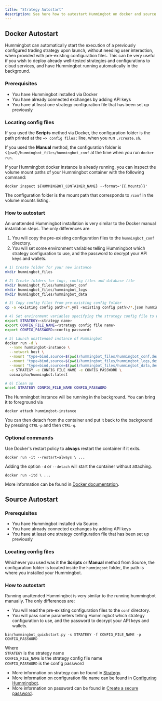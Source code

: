 ```yaml
---
title: "Strategy Autostart"
description: See here how to autostart Hummingbot on docker and source
---
```



## Docker Autostart

<Callout
  type="warning"
  body="This is a recently released experimental feature. Running any trading bots without manual supervision may incur additional risks. It is imperative that you thoroughly understand and test the strategy and parameters before deploying bots that can trade in an unattended manner."
/>

Hummingbot can automatically start the execution of a previously configured trading strategy upon launch, without needing user interaction, when provided with pre-existing configuration files. This can be very useful if you wish to deploy already well-tested strategies and configurations to cloud services, and have Hummingbot running automatically in the background.

### Prerequisites

- You have Hummingbot installed via Docker
- You have already connected exchanges by adding API keys
- You have at least one strategy configuration file that has been set up previously

### Locating config files

If you used the **Scripts** method via Docker, the configuration folder is the path printed at the `=> config files:` line, when you run `./create.sh`.

If you used the **Manual** method, the configuration folder is `$(pwd)/hummingbot_files/hummingbot_conf` at the time when you run `docker run`.

If your Hummingbot docker instance is already running, you can inspect the volume mount paths of your Hummingbot container with the following command:

```
docker inspect ${HUMMINGBOT_CONTAINER_NAME} --format='{{.Mounts}}'
```

The configuration folder is the mount path that corresponds to `/conf` in the volume mounts listing.

### How to autostart

An unattended Hummingbot installation is very similar to the Docker manual installation steps. The only differences are:

1.  You will copy the pre-existing configuration files to the `hummingbot_conf` directory.
2.  You will set some environment variables telling Hummingbot which strategy configuration to use, and the password to decrypt your API keys and wallets.

```bash
# 1) Create folder for your new instance
mkdir hummingbot_files

# 2) Create folders for logs, config files and database file
mkdir hummingbot_files/hummingbot_conf
mkdir hummingbot_files/hummingbot_logs
mkdir hummingbot_files/hummingbot_data

# 3) Copy config files from pre-existing config folder
cp -a <existing config path>/*.yml <existing config path>/*.json hummingbot_files/hummingbot_conf/

# 4) Set environment variables specifying the strategy config file to use, and the decryption password
export STRATEGY=<strategy name>
export CONFIG_FILE_NAME=<strategy config file name>
export CONFIG_PASSWORD=<config password>

# 5) Launch unattended instance of Hummingbot
docker run -d \
  --name hummingbot-instance \
  --network host \
  --mount "type=bind,source=$(pwd)/hummingbot_files/hummingbot_conf,destination=/conf/" \
  --mount "type=bind,source=$(pwd)/hummingbot_files/hummingbot_logs,destination=/logs/" \
  --mount "type=bind,source=$(pwd)/hummingbot_files/hummingbot_data,destination=/data/" \
  -e STRATEGY -e CONFIG_FILE_NAME -e CONFIG_PASSWORD \
  coinalpha/hummingbot:latest

# 6) Clean up
unset STRATEGY CONFIG_FILE_NAME CONFIG_PASSWORD
```

The Hummingbot instance will be running in the background. You can bring it to foreground via

```
docker attach hummingbot-instance
```

You can then detach from the container and put it back to the background by pressing `CTRL-p` and then `CTRL-q`.

### Optional commands

Use Docker's restart policy to **always** restart the container if it exits.

```
docker run -it --restart=always \ ...
```

Adding the option `-d` or `--detach` will start the container without attaching.

```
docker run -itd \ ...
```

More information can be found in [Docker documentation](https://docs.docker.com/engine/reference/commandline/run/).

## Source Autostart

### Prerequisites

- You have Hummingbot installed via Source.
- You have already connected exchanges by adding API keys
- You have at least one strategy configuration file that has been set up previously

### Locating config files

Whichever you used was it the **Scripts** or **Manual** method from Source, the configuration folder is located inside the `hummingbot` folder, the path is where you installed your Hummingbot.

### How to autostart

Running unattended Hummingbot is very similar to the running hummingbot manually. The only differences are:

- You will read the pre-existing configuration files to the `conf` directory.
- You will pass some parameters telling Hummingbot which strategy configuration to use, and the password to decrypt your API keys and wallets.

```
bin/hummingbot_quickstart.py -s STRATEGY -f CONFIG_FILE_NAME -p CONFIG_PASSWORD
```

Where  
`STRATEGY` is the strategy name  
`CONFIG_FILE_NAME` is the strategy config file name  
`CONFIG_PASSWORD` is the config password

- More information on strategy can be found in [Strategy](/strategies/overview).
- More information on configuration file name can be found in [Configuring Hummingbot](/operation/client).
- More information on password can be found in [Create a secure password](/operation/client/#create-a-secure-password).

